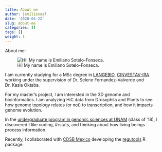 ```yaml
---
title: About me
author: jemilianosf
date: '2020-04-22'
slug: about-me
categories: []
tags: []
weight: 1
---
```


About me:

![Hi! My name is Emiliano Sotelo-Fonseca.](/post/2020-04-22-about-me_files/TABSPEXGS-ULTEWJDRC-8e02f7c82767-512.jpg)


I am currently studying for a MSc degree in [LANGEBIO](https://langebio.cinvestav.mx/), [CINVESTAV-IRA](http://www.ira.cinvestav.mx/) working under the supervision of Dr. Selene Fernandez-Valverde and Dr. Kasia Oktaba. 

For my master’s project, I am interested in the 3D genome and bioinformatics. I am analyzing HiC data from Drosophila and Plants to see how genome topology relates (or not) to transcription, and how it impacts genome evolution. 

In the [undergraduate program in genomic sciences at UNAM](https://www.lcg.unam.mx/) (class of '18), I discovered I like coding, #rstats, and thinking about how living beings process information.

Recently, I collaborated with [CDSB Mexico](https://comunidadbioinfo.github.io/) developing the [regutools](https://comunidadbioinfo.github.io/regutools/) R package.


